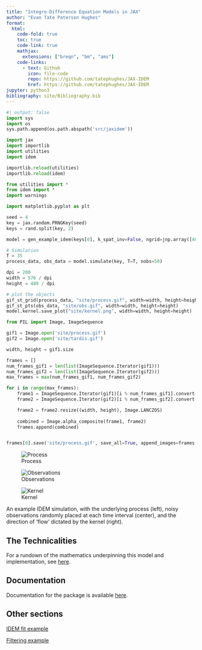 ```yaml
---
title: "Integro-Difference Equation Models in JAX"
author: "Evan Tate Paterson Hughes"
format:
  html:
    code-fold: true
    toc: true
    code-link: true
    mathjax: 
      extensions: ["breqn", "bm", "ams"]
    code-links:
      - text: Github
        icon: file-code
        repo: https://github.com/tatephughes/JAX-IDEM
        href: https://github.com/tatephughes/JAX-IDEM
jupyter: python3
bibliography: site/Bibliography.bib
---
```


```python
#| output: false
import sys
import os
sys.path.append(os.path.abspath('src/jaxidem'))

import jax
import importlib
import utilities
import idem

importlib.reload(utilities)
importlib.reload(idem)

from utilities import *
from idem import *
import warnings

import matplotlib.pyplot as plt

seed = 4
key = jax.random.PRNGKey(seed)
keys = rand.split(key, 2)

model = gen_example_idem(keys[0], k_spat_inv=False, ngrid=jnp.array([40, 40]))

# Simulation
T = 35
process_data, obs_data = model.simulate(key, T=T, nobs=50)

dpi = 200
width = 576 / dpi
height = 480 / dpi

# plot the objects
gif_st_grid(process_data, "site/process.gif", width=width, height=height)
gif_st_pts(obs_data, "site/obs.gif", width=width, height=height)
model.kernel.save_plot("site/kernel.png", width=width, height=height)

from PIL import Image, ImageSequence

gif1 = Image.open('site/process.gif')
gif2 = Image.open('site/tardis.gif')

width, height = gif1.size

frames = []
num_frames_gif1 = len(list(ImageSequence.Iterator(gif1)))
num_frames_gif2 = len(list(ImageSequence.Iterator(gif2)))
max_frames = max(num_frames_gif1, num_frames_gif2)

for i in range(max_frames):
    frame1 = ImageSequence.Iterator(gif1)[i % num_frames_gif1].convert("RGBA")
    frame2 = ImageSequence.Iterator(gif2)[i % num_frames_gif2].convert("RGBA")

    frame2 = frame2.resize((width, height), Image.LANCZOS)
    
    combined = Image.alpha_composite(frame1, frame2)
    frames.append(combined)


frames[0].save('site/process.gif', save_all=True, append_images=frames[1:], duration=gif1.info['duration'], loop=0)

```


::: {#fig-example layout-ncol=3}

![Process](site/process.gif)

![Observations](site/obs.gif)

![Kernel](site/kernel.png)

An example IDEM simulation, with the underlying process (left), noisy observations randomly placed at each time interval (center), and the direction of 'flow' dictated by the kernel (right).

:::

## The Technicalities

For a rundown of the mathematics underpinning this model and implementation, see [here](site/mathematics.html).

## Documentation

Documentation for the package is available [here](reference/index.html).

## Other sections

[IDEM fit example](site/fit_example.html)

[Filtering example](site/filtering_and_smoothing.html)
